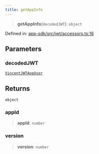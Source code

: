 ```yaml
---
title: getAppInfo
---
```


> **getAppInfo**(`decodedJWT`): `object`

Defined in: [app-sdk/src/jwt/accessors.ts:16](https://github.com/LIT-Protocol/Vincent/blob/73da7c01d4eb076a0ff8650f85c7adf29f486588/packages/libs/app-sdk/src/jwt/accessors.ts#L16)

## Parameters

### decodedJWT

[`VincentJWTAppUser`](/api-reference/app-sdk/jwt/interfaces/VincentJWTAppUser)

## Returns

`object`

### appId

> **appId**: `number`

### version

> **version**: `number`
